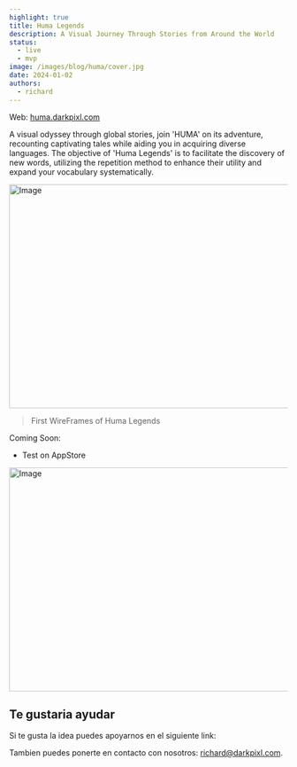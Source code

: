 ```yaml
---
highlight: true
title: Huma Legends
description: A Visual Journey Through Stories from Around the World
status: 
  - live
  - mvp
image: /images/blog/huma/cover.jpg
date: 2024-01-02
authors:
  - richard
---
```


<Callout type="white">
  Web: <a href="https://huma.darkpixl.com" target="_blank">huma.darkpixl.com</a>
</Callout>

A visual odyssey through global stories, join 'HUMA' on its adventure, recounting captivating tales while
aiding you in acquiring diverse languages. The objective of 'Huma Legends' is to facilitate the discovery
of new words, utilizing the repetition method to enhance their utility and expand your vocabulary systematically.

<img
  src="/images/blog/huma/huma-01.jpg"
  width="718"
  height="404"
  alt="Image"
/>
> First WireFrames of Huma Legends

Coming Soon:

- Test on AppStore

<img
  src="/images/blog/huma/huma-02.jpg"
  width="718"
  height="404"
  alt="Image"
/>

## Te gustaria ayudar

Si te gusta la idea puedes apoyarnos en el siguiente link:

Tambien puedes ponerte en contacto con nosotros: richard@darkpixl.com.
